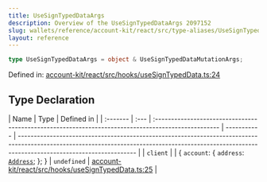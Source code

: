 ```yaml
---
title: UseSignTypedDataArgs
description: Overview of the UseSignTypedDataArgs 2097152
slug: wallets/reference/account-kit/react/src/type-aliases/UseSignTypedDataArgs
layout: reference
---
```


```ts
type UseSignTypedDataArgs = object & UseSignTypedDataMutationArgs;
```

Defined in: [account-kit/react/src/hooks/useSignTypedData.ts:24](https://github.com/alchemyplatform/aa-sdk/blob/923a52171f7246172caf350853843e6680197da9/account-kit/react/src/hooks/useSignTypedData.ts#L24)

## Type Declaration

| Name     | Type | Defined in                                                                                          |
| :------- | :--- | :-------------------------------------------------------------------------------------------------- | ----------- | ------------------------------------------------------------------------------------------------------------------------------------------------------------------------------------------------- |
| `client` |      | \{ `account`: \{ `address`: [`Address`](../../../../aa-sdk/core/src/type-aliases/Address.mdx); }; } | `undefined` | [account-kit/react/src/hooks/useSignTypedData.ts:25](https://github.com/alchemyplatform/aa-sdk/blob/923a52171f7246172caf350853843e6680197da9/account-kit/react/src/hooks/useSignTypedData.ts#L25) |
